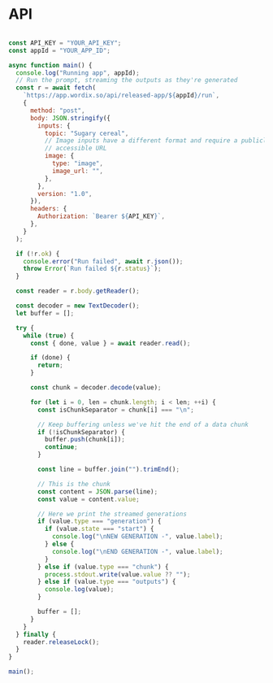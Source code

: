 
# API



```js

const API_KEY = "YOUR_API_KEY";
const appId = "YOUR_APP_ID";

async function main() {
  console.log("Running app", appId);
  // Run the prompt, streaming the outputs as they're generated
  const r = await fetch(
    `https://app.wordix.so/api/released-app/${appId}/run`,
    {
      method: "post",
      body: JSON.stringify({
        inputs: {
          topic: "Sugary cereal",
          // Image inputs have a different format and require a publicly
          // accessible URL
          image: {
            type: "image",
            image_url: "",
          },
        },
        version: "1.0",
      }),
      headers: {
        Authorization: `Bearer ${API_KEY}`,
      },
    }
  );

  if (!r.ok) {
    console.error("Run failed", await r.json());
    throw Error(`Run failed ${r.status}`);
  }

  const reader = r.body.getReader();

  const decoder = new TextDecoder();
  let buffer = [];

  try {
    while (true) {
      const { done, value } = await reader.read();

      if (done) {
        return;
      }

      const chunk = decoder.decode(value);

      for (let i = 0, len = chunk.length; i < len; ++i) {
        const isChunkSeparator = chunk[i] === "\n";

        // Keep buffering unless we've hit the end of a data chunk
        if (!isChunkSeparator) {
          buffer.push(chunk[i]);
          continue;
        }

        const line = buffer.join("").trimEnd();

        // This is the chunk
        const content = JSON.parse(line);
        const value = content.value;

        // Here we print the streamed generations
        if (value.type === "generation") {
          if (value.state === "start") {
            console.log("\nNEW GENERATION -", value.label);
          } else {
            console.log("\nEND GENERATION -", value.label);
          }
        } else if (value.type === "chunk") {
          process.stdout.write(value.value ?? "");
        } else if (value.type === "outputs") {
          console.log(value);
        }

        buffer = [];
      }
    }
  } finally {
    reader.releaseLock();
  }
}

main();

```
